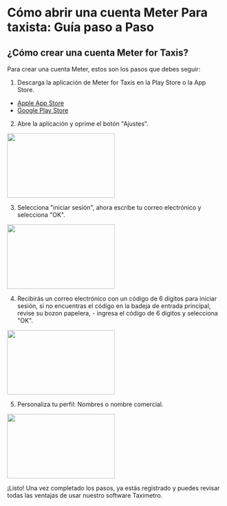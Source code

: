 
# Cómo abrir una cuenta Meter Para taxista: Guía paso a Paso

## ¿Cómo crear una cuenta Meter for Taxis?
Para crear una cuenta Meter, estos son los pasos que debes seguir:

1. Descarga la aplicación de Meter for Taxis en la Play Store o la App Store.
- [Apple App Store](https://apps.apple.com/us/app/meter-for-taxis/id931234419)
- [Google Play Store](https://play.google.com/store/apps/details?id=osacky.ridemeter)

2. Abre la aplicación y oprime el botón "Ajustes".
<img height="150" src="https://www.meterapp.co/IMG_8965.PNG" width="250"/>

3. Selecciona "iniciar sesión", ahora escribe tu correo electrónico y selecciona "OK".
<img height="150" src="https://www.meterapp.co/IMG_8966.PNG" width="250"/>

4. Recibirás un correo electrónico con un código  de 6 dígitos  para iniciar sesión, si no encuentras el código en la badeja de entrada principal, revise su bozon papelera, - ingresa el código de 6 dígitos y selecciona "OK".
<img height="150" src="https://www.meterapp.co/IMG_8967.PNG" width="250"/>

5. Personaliza tu perfil: Nombres o nombre comercial.
<img height="150" src="https://www.meterapp.co/IMG_8968.PNG" width="250"/>

¡Listo! Una vez completado los pasos, ya estás registrado y puedes revisar todas las ventajas de usar nuestro software Taxímetro.
